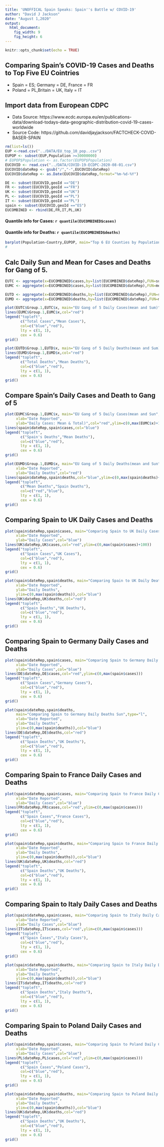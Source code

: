 ```yaml
---
title: 'UNOFFICAL Spain Speaks: Spain''s Battle w/ COVID-19'
author: "David J Jackson"
date: "August 1,2020"
output: 
  html_document: 
    fig_width: 9
    fig_height: 6
---
```


```r
knitr::opts_chunk$set(echo = TRUE)
```

## Comparing Spain's COVID-19 Cases and Deaths to Top Five EU Cointries 
* Spain = ES; Germany = DE, France = FR 
* Poland = PL,Britain = UK, Italy = IT


## Import data from European CDPC
* Data Source: https://www.ecdc.europa.eu/en/publications-data/download-todays-data-geographic-distribution-covid-19-cases-worldwide
* Source Code: https://github.com/davidjayjackson/FACTCHECK-COVID-BASER-SPAIN


```r
rm(list=ls())
EUP <-read.csv("../DATA/EU_top_10_pop..csv")
EUPOP <- subset(EUP,Population >=30000000)
# EUPOP$Population <- as.factor(EUPOP$Population)
EUCOVID <- read.csv("../DATA/COVID-19-ECDPC-2020-08-01.csv")
EUCOVID$dateRep <- gsub("/","-",EUCOVID$dateRep)
EUCOVID$dateRep <- as.Date(EUCOVID$dateRep,format="%m-%d-%Y")
```
```r
DE <- subset(EUCOVID,geoId =="DE")
FR <- subset(EUCOVID,geoId =="FR")
UK <- subset(EUCOVID,geoId =="UK")
PL <- subset(EUCOVID,geoId =="PL")
IT <- subset(EUCOVID,geoId =="PL")
spain <- subset(EUCOVID,geoId =="ES")
EUCOMBINED <- rbind(DE,FR,IT,PL,UK)
```

#### Quantile info for Cases:  `r quantile(EUCOMBINED$cases)`
#### Quantile info for Deaths: `r quantile(EUCOMBINED$deaths)`

```r
barplot(Population~Country,EUPOP, main="Top 6 EU Counties by Population")
#
```

## Calc Daily Sun and Mean for Cases and Deaths for Gang of 5.

```r
EUTC <- aggregate(x=EUCOMBINED$cases,by=list(EUCOMBINED$dateRep),FUN=sum)
EUMC <- aggregate(x=EUCOMBINED$cases,by=list(EUCOMBINED$dateRep),FUN=mean)
```

```r
EUTD <- aggregate(x=EUCOMBINED$deaths,by=list(EUCOMBINED$dateRep),FUN=sum)
EUMD <- aggregate(x=EUCOMBINED$deaths,by=list(EUCOMBINED$dateRep),FUN=mean)
```
```r
plot(EUTC$Group.1,EUTC$x, main="EU Gang of 5 Daily Cases(mean and Sum)",type="l",xlab="Date Reported",ylab="Daily Cases: Mean & Total",col="blue")
lines(EUMC$Group.1,EUMC$x,col="red")
legend("topleft",
       c("Total Cases","Mean Cases"),
       col=c("blue","red"),
       lty = c(1, 1),
       cex = 0.6)
grid()
```
```r
plot(EUTD$Group.1,EUTD$x, main="EU Gang of 5 Daily Deaths(mean and Sum)",type="l",xlab="Date Reported",ylab="Daily Cases: Mean & Total",col="blue")
lines(EUMD$Group.1,EUMD$x,col="red")
legend("topleft",
       c("Total Deaths","Mean Deaths"),
       col=c("blue","red"),
       lty = c(1, 1),
       cex = 0.6)
grid()
```

## Compare Spain's Daily Cases and Death to Gang  of 5

```r
plot(EUMC$Group.1,EUMC$x, main="EU Gang of 5 Daily Cases(mean and Sun",type="l",
     xlab="Date Reported",
     ylab="Daily Cases: Mean & Total)",col="red",ylim=c(0,max(EUMC$x)+100))
lines(spain$dateRep,spain$cases,col="blue")
legend("topleft",
       c("Spain's Deaths","Mean Deaths"),
       col=c("blue","red"),
       lty = c(1, 1),
       cex = 0.6)
grid()

plot(EUMD$Group.1,EUMD$x, main="EU Gang of 5 Daily Deaths(mean and Sun",type="l",
     xlab="Date Reported",
     ylab="Daily Deaths",col="red")
lines(spain$dateRep,spain$deaths,col="blue",ylim=c(0,max(spain$deaths)+100))
legend("topleft",
       c("Mean Deaths","Spain Deaths"),
       col=c("red","blue"),
       lty = c(1, 1),
       cex = 0.6)
grid()
```

## Comparing Spain to UK Daily Cases and Deaths

```r
plot(spain$dateRep,spain$cases, main="Comparing Spain to UK Daily Cases Sun",type="l",
     xlab="Date Reported",
     ylab="Daily Cases",col="blue")
lines(UK$dateRep,UK$cases,col="red",ylim=c(0,max(spain$cases)+100))
legend("topleft",
       c("Spain Cases","UK Cases"),
       col=c("blue","red"),
       lty = c(1, 1),
       cex = 0.6)
grid()
```

```r
plot(spain$dateRep,spain$deaths, main="Comparing Spain to UK Daily Deaths Sun",type="l",
     xlab="Date Reported",
     ylab="Daily Deaths",
     ylim=c(0,max(spain$deaths)),col="blue")
lines(UK$dateRep,UK$deaths,col="red")
legend("topleft",
       c("Spain Deaths","UK Deaths"),
       col=c("blue","red"),
       lty = c(1, 1),
       cex = 0.6)
grid()
```

## Comparing Spain to Germany Daily Cases and Deaths

```r
plot(spain$dateRep,spain$cases, main="Comparing Spain to Germany Daily Cases Sun",type="l",
     xlab="Date Reported",
     ylab="Daily Cases",col="blue")
lines(DE$dateRep,DE$cases,col="red",ylim=c(0,max(spain$cases)))
legend("topleft",
       c("Spain Cases","Germany Cases"),
       col=c("blue","red"),
       lty = c(1, 1),
       cex = 0.6)
grid()
```

```r
plot(spain$dateRep,spain$deaths, 
     main="Comparing Spain to Germany Daily Deaths Sun",type="l",
     xlab="Date Reported",
     ylab="Daily Deaths",
     ylim=c(0,max(spain$deaths)),col="blue")
lines(DE$dateRep,DE$deaths,col="red")
legend("topleft",
       c("Spain Deaths","UK Deaths"),
       col=c("blue","red"),
       lty = c(1, 1),
       cex = 0.6)
grid()
```

## Comparing Spain to France Daily Cases and Deaths


```r
plot(spain$dateRep,spain$cases, main="Comparing Spain to France Daily Cases Sun",type="l",
     xlab="Date Reported",
     ylab="Daily Cases",col="blue")
lines(FR$dateRep,FR$cases,col="red",ylim=c(0,max(spain$cases)))
legend("topleft",
       c("Spain Cases","France Cases"),
       col=c("blue","red"),
       lty = c(1, 1),
       cex = 0.6)
grid()
```

```r
plot(spain$dateRep,spain$deaths, main="Comparing Spain to France Daily Deaths Sun",type="l",
     xlab="Date Reported",
     ylab="Daily Deaths",
     ylim=c(0,max(spain$deaths)),col="blue")
lines(UK$dateRep,UK$deaths,col="red")
legend("topleft",
       c("Spain Deaths","UK Deaths"),
       col=c("blue","red"),
       lty = c(1, 1),
       cex = 0.6)
grid()
```

## Comparing Spain to Italy Daily Cases and Deaths

```r
plot(spain$dateRep,spain$cases, main="Comparing Spain to Italy Daily Cases Sun",type="l",
     xlab="Date Reported",
     ylab="Daily Cases",col="blue")
lines(IT$dateRep,IT$cases,col="red",ylim=c(0,max(spain$cases)))
legend("topleft",
       c("Spain Cases","Italy Cases"),
       col=c("blue","red"),
       lty = c(1, 1),
       cex = 0.6)
grid()
```

```r
plot(spain$dateRep,spain$deaths, main="Comparing Spain to Italy Daily Deaths Sun",type="l",
     xlab="Date Reported",
     ylab="Daily Deaths",
     ylim=c(0,max(spain$deaths)),col="blue")
lines(IT$dateRep,IT$deaths,col="red")
legend("topleft",
       c("Spain Deaths","Italy Deaths"),
       col=c("blue","red"),
       lty = c(1, 1),
       cex = 0.6)
grid()
```

## Comparing Spain to Poland Daily Cases and Deaths

```r
plot(spain$dateRep,spain$cases, main="Comparing Spain to Poland Daily Cases Sun",type="l",
     xlab="Date Reported",
     ylab="Daily Cases",col="blue")
lines(PL$dateRep,PL$cases,col="red",ylim=c(0,max(spain$cases)))
legend("topleft",
       c("Spain Cases","Poland Cases"),
       col=c("blue","red"),
       lty = c(1, 1),
       cex = 0.6)
grid()
```

```r
plot(spain$dateRep,spain$deaths, main="Comparing Spain to Poland Daily Deaths Sun",type="l",
     xlab="Date Reported",
     ylab="Daily Deaths",
     ylim=c(0,max(spain$deaths)),col="blue")
lines(UK$dateRep,UK$deaths,col="red")
legend("topleft",
       c("Spain Deaths","UK Deaths"),
       col=c("blue","red"),
       lty = c(1, 1),
       cex = 0.6)
grid()
```